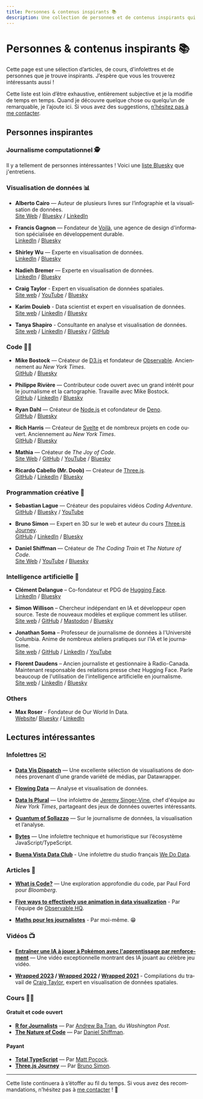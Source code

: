 ```yaml
---
title: Personnes & contenus inspirants 📚
description: Une collection de personnes et de contenus inspirants qui touchent de près ou de loin le journalisme computationnel, le journalisme de données et la visualisation de données.
---
```



# Personnes & contenus inspirants 📚

Cette page est une sélection d’articles, de cours, d'infolettres et de personnes que je trouve inspirants. J’espère que vous les trouverez intéressants aussi !

Cette liste est loin d’être exhaustive, entièrement subjective et je la modifie de temps en temps. Quand je découvre quelque chose ou quelqu’un de remarquable, je l’ajoute ici. Si vous avez des suggestions, [n’hésitez pas à me contacter](/contact).

<NoticeIntro lang="fr" />

## Personnes inspirantes

### Journalisme computationnel 🕵️

Il y a tellement de personnes intéressantes ! Voici une [liste Bluesky](https://bsky.app/profile/did:plc:mphgp7yirv2rmoqyyzidqtdi/lists/3lhjv2vaaif2p) que j'entretiens.


### Visualisation de données 📊

- **Alberto Cairo** — Auteur de plusieurs livres sur l’infographie et la visualisation de données.  
  [Site Web](https://www.albertocairo.com/) / [Bluesky](https://bsky.app/profile/albertocairo.com) / [LinkedIn](https://www.linkedin.com/in/albertocairo/)

- **Francis Gagnon** — Fondateur de [Voilà](https://chezvoila.com/), une agence de design d'information spécialisée en développement durable.  
  [LinkedIn](https://www.linkedin.com/in/gagnonf/) / [Bluesky](https://bsky.app/profile/chezvoila.com) 

- **Shirley Wu** — Experte en visualisation de données.  
  [LinkedIn](https://www.linkedin.com/in/shirleyxywu/) / [Bluesky](https://bsky.app/profile/shirleywu.studio)

- **Nadieh Bremer** — Experte en visualisation de données.  
  [LinkedIn](https://www.linkedin.com/in/nbremer/) / [Bluesky](https://bsky.app/profile/nadiehbremer.com)

- **Craig Taylor** - Expert en visualisation de données spatiales.  
  [Site web](https://mapzilla.co.uk/) / [YouTube](https://www.youtube.com/@mapzillaart) / [Bluesky](https://bsky.app/profile/craigtaylorviz.bsky.social)

- **Karim Douieb** - Data scientist et expert en visualisation de données.  
  [Site web](https://www.karim.news/) / [LinkedIn](https://www.linkedin.com/in/karim-douieb/) / [Bluesky](https://bsky.app/profile/karimdouieb.bsky.social)

- **Tanya Shapiro** - Consultante en analyse et visualisation de données.  
  [Site web](https://indievisual.tech/) / [LinkedIn](https://www.linkedin.com/in/shapirotanya/) / [Bluesky](https://bsky.app/profile/tanyashapiro.bsky.social) / [GitHub](https://github.com/tashapiro)

### Code 🧑‍💻

- **Mike Bostock** — Créateur de [D3.js](https://github.com/d3/d3) et fondateur de [Observable](https://observablehq.com/). Anciennement au *New York Times*.  
  [GitHub](https://github.com/mbostock) / [Bluesky](https://bsky.app/profile/ocks.org)

- **Philippe Rivière** — Contributeur code ouvert avec un grand intérêt pour le journalisme et la cartographie. Travaille avec Mike Bostock.  
  [GitHub](https://github.com/fil) / [LinkedIn](https://www.linkedin.com/in/recifs/) / [Bluesky](https://bsky.app/profile/fil.rezo.net)

- **Ryan Dahl** — Créateur de [Node.js](https://nodejs.org/en) et cofondateur de [Deno](https://deno.com/).  
  [GitHub](https://github.com/ry) / [Bluesky](https://bsky.app/profile/tinyclouds.org)

- **Rich Harris** — Créateur de [Svelte](https://svelte.dev/) et de nombreux projets en code ouvert. Anciennement au *New York Times*.  
  [GitHub](https://github.com/rich-harris) / [Bluesky](https://bsky.app/profile/rich-harris.dev)

- **Mathia** — Créateur de *The Joy of Code*.  
  [Site Web](https://joyofcode.xyz/) / [GitHub](https://github.com/mattcroat) / [YouTube](https://www.youtube.com/@JoyofCodeDev) / [Bluesky](https://bsky.app/profile/joyofcode.bsky.social)

- **Ricardo Cabello (Mr. Doob)** — Créateur de [Three.js](https://github.com/mrdoob/three.js/).  
  [GitHub](https://github.com/mrdoob) / [LinkedIn](https://www.linkedin.com/in/mrdoob/) / [Bluesky](https://bsky.app/profile/mrdoob.com)

### Programmation créative 🦄

- **Sebastian Lague** — Créateur des populaires vidéos *Coding Adventure*.  
  [GitHub](https://github.com/SebLague) / [Bluesky](https://bsky.app/profile/sebastianlague.bsky.social) / [YouTube](https://www.youtube.com/@SebastianLague)

- **Bruno Simon** — Expert en 3D sur le web et auteur du cours [Three.js Journey](https://threejs-journey.com/).  
  [GitHub](https://github.com/brunosimon/) / [LinkedIn](https://www.linkedin.com/in/simonbruno77/) / [Bluesky](https://bsky.app/profile/bruno-simon.bsky.social)

- **Daniel Shiffman** — Créateur de *The Coding Train* et *The Nature of Code*.  
  [Site Web](https://thecodingtrain.com/) / [YouTube](https://www.youtube.com/thecodingtrain) / [Bluesky](https://bsky.app/profile/shiffman.lol)

### Intelligence artificielle 🧠

- **Clément Delangue** – Co-fondateur et PDG de [Hugging Face](https://huggingface.co/).  
  [LinkedIn](https://www.linkedin.com/in/clementdelangue/) / [Bluesky](https://bsky.app/profile/clem.hf.co)

- **Simon Willison** – Chercheur indépendant en IA et développeur open source. Teste de nouveaux modèles et explique comment les utiliser.  
  [Site web](https://simonwillison.net/) / [GitHub](https://github.com/simonw) / [Mastodon](https://fedi.simonwillison.net/@simon) / [Bluesky](https://bsky.app/profile/simonwillison.net)

- **Jonathan Soma** – Professeur de journalisme de données à l'Université Columbia. Anime de nombreux ateliers pratiques sur l'IA et le journalisme.  
  [Site web](https://jonathansoma.com/) / [GitHub](https://github.com/jsoma) / [LinkedIn](https://www.linkedin.com/in/jsoma/) / [YouTube](https://www.youtube.com/channel/UCg3t2I9DIsU1HxNOHoPcLlw)

- **Florent Daudens** – Ancien journaliste et gestionnaire à Radio-Canada. Maintenant responsable des relations presse chez Hugging Face. Parle beaucoup de l'utilisation de l'intelligence artificielle en journalisme.  
  [Site web](https://fdaudens.com/) / [LinkedIn](https://www.linkedin.com/in/fdaudens/) / [Bluesky](https://bsky.app/profile/fdaudens.bsky.social)

### Others

- **Max Roser** - Fondateur de Our World In Data.  
  [Website](https://ourworldindata.org/)/ [Bluesky](https://bsky.app/profile/maxroser.bsky.social) / [LinkedIn](https://www.linkedin.com/in/max-roser-445884337/)

## Lectures intéressantes

### Infolettres ✉️

- **[Data Vis Dispatch](https://blog.datawrapper.de/newsletter/)** — Une excellente sélection de visualisations de données provenant d'une grande variété de médias, par Datawrapper.

- **[Flowing Data](https://flowingdata.com/newsletter/)** — Analyse et visualisation de données.

- **[Data Is Plural](https://www.data-is-plural.com/)** — Une infolettre de [Jeremy Singer-Vine](https://www.jsvine.com/), chef d'équipe au *New York Times*, partageant des jeux de données ouvertes intéressants.

- **[Quantum of Sollazzo](https://puntofisso.net/newsletter/)** — Sur le journalisme de données, la visualisation et l’analyse.

- **[Bytes](https://bytes.dev/)** — Une infolettre technique et humoristique sur l’écosystème JavaScript/TypeScript.

- **[Buena Vista Data Club](https://wedodata.fr/newsletter/)** - Une infolettre du studio français [We Do Data](https://wedodata.fr/).

### Articles 👀

- **[What is Code?](https://www.bloomberg.com/graphics/2015-paul-ford-what-is-code/)** — Une exploration approfondie du code, par Paul Ford pour *Bloomberg*.

- **[Five ways to effectively use animation in data visualization](https://observablehq.com/blog/effective-animation)** - Par l'équipe de [Observable HQ](https://observablehq.com/).

- **[Maths pour les journalistes](https://observablehq.com/@nshiab/math-for-journalists)** - Par moi-même. 😁


### Vidéos 📺

- **[Entraîner une IA à jouer à Pokémon avec l'apprentissage par renforcement](https://www.youtube.com/watch?v=DcYLT37ImBY)** — Une vidéo exceptionnelle montrant des IA jouant au célèbre jeu vidéo.

- **[Wrapped 2023](https://www.youtube.com/watch?v=Udm66r3SP74) / [Wrapped 2022](https://www.youtube.com/watch?v=KLsR7IXYdP0) / [Wrapped 2021](https://www.youtube.com/watch?v=w1aH73qMQIo)** - Compilations du travail de [Craig Taylor](https://mapzilla.co.uk/), expert en visualisation de données spatiales.


### Cours 🧑‍🏫

#### Gratuit et code ouvert

- **[R for Journalists](https://learn.r-journalism.com/en/)** — Par [Andrew Ba Tran](https://bsky.app/profile/abtran.bsky.social), du *Washington Post*.
- **[The Nature of Code](https://natureofcode.com/)** — Par [Daniel Shiffman](https://bsky.app/profile/shiffman.lol).

#### Payant

- **[Total TypeScript](https://www.totaltypescript.com/)** — Par [Matt Pocock](https://bsky.app/profile/mattpocock.com).
- **[Three.js Journey](https://threejs-journey.com/)** — Par [Bruno Simon](https://bsky.app/profile/bruno-simon.bsky.social).

---

Cette liste continuera à s’étoffer au fil du temps. Si vous avez des recommandations, n’hésitez pas à [me contacter](/contact) ! 🚀

<NoticeEnd lang="fr" />
